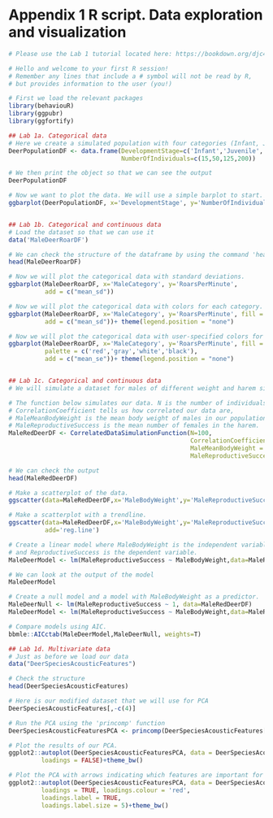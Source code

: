 # Appendix 1 R script. Data exploration and visualization {-}

```r
# Please use the Lab 1 tutorial located here: https://bookdown.org/djc426/behaviouR-R-package-tutorials/

# Hello and welcome to your first R session!
# Remember any lines that include a # symbol will not be read by R, 
# but provides information to the user (you!)

# First we load the relevant packages
library(behaviouR)
library(ggpubr)
library(ggfortify)

## Lab 1a. Categorical data
# Here we create a simulated population with four categories (Infant, Juvenile, AdultFemale and AdultMale)
DeerPopulationDF <- data.frame(DevelopmentStage=c('Infant','Juvenile','AdultFemale','AdultMale'),
                               NumberOfIndividuals=c(15,50,125,200))

# We then print the object so that we can see the output
DeerPopulationDF

# Now we want to plot the data. We will use a simple barplot to start.
ggbarplot(DeerPopulationDF, x='DevelopmentStage', y='NumberOfIndividuals')


## Lab 1b. Categorical and continuous data
# Load the dataset so that we can use it 
data('MaleDeerRoarDF')

# We can check the structure of the dataframe by using the command 'head'
head(MaleDeerRoarDF)

# Now we will plot the categorical data with standard deviations. 
ggbarplot(MaleDeerRoarDF, x='MaleCategory', y='RoarsPerMinute', 
          add = c("mean_sd"))

# Now we will plot the categorical data with colors for each category.
ggbarplot(MaleDeerRoarDF, x='MaleCategory', y='RoarsPerMinute', fill = 'MaleCategory',
          add = c("mean_sd"))+ theme(legend.position = "none")

# Now we will plot the categorical data with user-specified colors for each category.
ggbarplot(MaleDeerRoarDF, x='MaleCategory', y='RoarsPerMinute', fill = 'MaleCategory',
          palette = c('red','gray','white','black'),
          add = c("mean_se"))+ theme(legend.position = "none")


## Lab 1c. Categorical and continuous data
# We will simulate a dataset for males of different weight and harem size.

# The function below simulates our data. N is the number of individuals,   
# CorrelationCoefficient tells us how correlated our data are,  
# MaleMeanBodyWeight is the mean body weight of males in our population and 
# MaleReproductiveSuccess is the mean number of females in the harem.
MaleRedDeerDF <- CorrelatedDataSimulationFunction(N=100, 
                                                  CorrelationCoefficient= 0.45,
                                                  MaleMeanBodyWeight = 125,
                                                  MaleReproductiveSuccess = 3)

# We can check the output
head(MaleRedDeerDF)

# Make a scatterplot of the data.
ggscatter(data=MaleRedDeerDF,x='MaleBodyWeight',y='MaleReproductiveSuccess')

# Make a scatterplot with a trendline.
ggscatter(data=MaleRedDeerDF,x='MaleBodyWeight',y='MaleReproductiveSuccess',
          add='reg.line')

# Create a linear model where MaleBodyWeight is the independent variable
# and ReproductiveSuccess is the dependent variable.
MaleDeerModel <- lm(MaleReproductiveSuccess ~ MaleBodyWeight,data=MaleRedDeerDF)

# We can look at the output of the model  
MaleDeerModel

# Create a null model and a model with MaleBodyWeight as a predictor.
MaleDeerNull <- lm(MaleReproductiveSuccess ~ 1, data=MaleRedDeerDF)
MaleDeerModel <- lm(MaleReproductiveSuccess ~ MaleBodyWeight,data=MaleRedDeerDF)

# Compare models using AIC.
bbmle::AICctab(MaleDeerModel,MaleDeerNull, weights=T)

## Lab 1d. Multivariate data
# Just as before we load our data
data("DeerSpeciesAcousticFeatures")

# Check the structure
head(DeerSpeciesAcousticFeatures)

# Here is our modified dataset that we will use for PCA
DeerSpeciesAcousticFeatures[,-c(4)] 

# Run the PCA using the 'princomp' function
DeerSpeciesAcousticFeaturesPCA <- princomp(DeerSpeciesAcousticFeatures[,-c(4)])

# Plot the results of our PCA.
ggplot2::autoplot(DeerSpeciesAcousticFeaturesPCA, data = DeerSpeciesAcousticFeatures, colour = 'Class',
         loadings = FALSE)+theme_bw()

# Plot the PCA with arrows indicating which features are important for distinguishing between groups
ggplot2::autoplot(DeerSpeciesAcousticFeaturesPCA, data = DeerSpeciesAcousticFeatures, colour = 'Class',
         loadings = TRUE, loadings.colour = 'red',
         loadings.label = TRUE,
         loadings.label.size = 5)+theme_bw()

```
